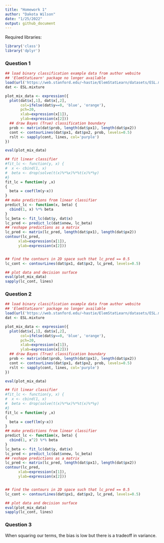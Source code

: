```yaml
---
title: "Homework 1"
author: "Dakota Wilson"
date: "1/25/2022"
output: github_document
---
```

Required libraries:

```r
library('class')
library('dplyr')
```

### Question 1

```r
## load binary classification example data from author website 
## 'ElemStatLearn' package no longer available
load(url('https://web.stanford.edu/~hastie/ElemStatLearn/datasets/ESL.mixture.rda'))
dat <- ESL.mixture

plot_mix_data <- expression({
  plot(dat$x[,1], dat$x[,2],
       col=ifelse(dat$y==0, 'blue', 'orange'),
       pch=20,
       xlab=expression(x[1]),
       ylab=expression(x[2]))
  ## draw Bayes (True) classification boundary
  prob <- matrix(dat$prob, length(dat$px1), length(dat$px2))
  cont <- contourLines(dat$px1, dat$px2, prob, levels=0.5)
  rslt <- sapply(cont, lines, col='purple')
})

eval(plot_mix_data)

## fit linear classifier
#fit_lc <- function(y, x) {
#  x <- cbind(1, x)
#  beta <- drop(solve(t(x)%*%x)%*%t(x)%*%y)
#}
fit_lc = function(y ,x)
{
  beta = coef(lm(y~x))
}
## make predictions from linear classifier
predict_lc <- function(x, beta) {
  cbind(1, x) %*% beta
}
lc_beta <- fit_lc(dat$y, dat$x)
lc_pred <- predict_lc(dat$xnew, lc_beta)
## reshape predictions as a matrix
lc_pred <- matrix(lc_pred, length(dat$px1), length(dat$px2))
contour(lc_pred,
      xlab=expression(x[1]),
      ylab=expression(x[2]))


## find the contours in 2D space such that lc_pred == 0.5
lc_cont <- contourLines(dat$px1, dat$px2, lc_pred, levels=0.5)

## plot data and decision surface
eval(plot_mix_data)
sapply(lc_cont, lines)
```

### Question 2

```r
## load binary classification example data from author website 
## 'ElemStatLearn' package no longer available
load(url('https://web.stanford.edu/~hastie/ElemStatLearn/datasets/ESL.mixture.rda'))
dat <- ESL.mixture

plot_mix_data <- expression({
  plot(dat$x[,1], dat$x[,2],
       col=ifelse(dat$y==0, 'blue', 'orange'),
       pch=20,
       xlab=expression(x[1]),
       ylab=expression(x[2]))
  ## draw Bayes (True) classification boundary
  prob <- matrix(dat$prob, length(dat$px1), length(dat$px2))
  cont <- contourLines(dat$px1, dat$px2, prob, levels=0.5)
  rslt <- sapply(cont, lines, col='purple')
})

eval(plot_mix_data)

## fit linear classifier
#fit_lc <- function(y, x) {
#  x <- cbind(1, x)
#  beta <- drop(solve(t(x)%*%x)%*%t(x)%*%y)
#}
fit_lc = function(y ,x)
{
  beta = coef(lm(y~x))
}
## make predictions from linear classifier
predict_lc <- function(x, beta) {
  cbind(1, x^2) %*% beta
}
lc_beta <- fit_lc(dat$y, dat$x)
lc_pred <- predict_lc(dat$xnew, lc_beta)
## reshape predictions as a matrix
lc_pred <- matrix(lc_pred, length(dat$px1), length(dat$px2))
contour(lc_pred,
      xlab=expression(x[1]),
      ylab=expression(x[2]))


## find the contours in 2D space such that lc_pred == 0.5
lc_cont <- contourLines(dat$px1, dat$px2, lc_pred, levels=0.5)

## plot data and decision surface
eval(plot_mix_data)
sapply(lc_cont, lines)
```

### Question 3

When squaring our terms, the bias is low but there is a tradeoff in variance. 



